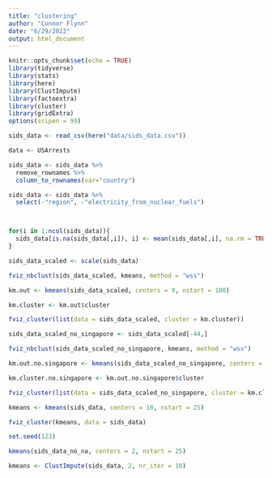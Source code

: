 ```yaml
---
title: "clustering"
author: "Connor Flynn"
date: "6/29/2022"
output: html_document
---
```


```r
knitr::opts_chunk$set(echo = TRUE)
library(tidyverse)
library(stats)
library(here)
library(ClustImpute)
library(factoextra)
library(cluster)
library(gridExtra)
options(scipen = 99)
```

```r
sids_data <- read_csv(here("data/sids_data.csv"))
```

```r
data <- USArrests
```

```r
sids_data <- sids_data %>% 
  remove_rownames %>% 
  column_to_rownames(var="country")

sids_data <- sids_data %>% 
  select(-"region", -"electricity_from_nuclear_fuels") 



for(i in 1:ncol(sids_data)){
  sids_data[is.na(sids_data[,i]), i] <- mean(sids_data[,i], na.rm = TRUE)
}
```

```r
sids_data_scaled <- scale(sids_data)
```

```r
fviz_nbclust(sids_data_scaled, kmeans, method = "wss")
```




```r
km.out <- kmeans(sids_data_scaled, centers = 9, nstart = 100)
```



```r
km.cluster <- km.out$cluster

fviz_cluster(list(data = sids_data_scaled, cluster = km.cluster))
```




```r
sids_data_scaled_no_singapore <- sids_data_scaled[-44,]
```



```r
fviz_nbclust(sids_data_scaled_no_singapore, kmeans, method = "wss")
```




```r
km.out.no.singapore <- kmeans(sids_data_scaled_no_singapore, centers = 7, nstart = 100)
```


```r
km.cluster.no.singapore <- km.out.no.singapore$cluster

fviz_cluster(list(data = sids_data_scaled_no_singapore, cluster = km.cluster.no.singapore))
```













```r
kmeans <- kmeans(sids_data, centers = 10, nstart = 25)
```

```r
fviz_cluster(kmeans, data = sids_data)
```



```r
set.seed(123)

kmeans(sids_data_no_na, centers = 2, nstart = 25)

kmeans <- ClustImpute(sids_data, 2, nr_iter = 10)

```




